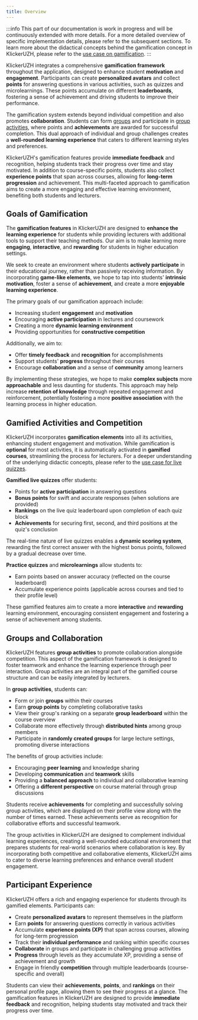 ```yaml
---
title: Overview
---
```


:::info
This part of our documentation is work in progress and will be continuously extended with more details. For a more detailed overview of specific implementation details, please refer to the subsequent sections. To learn more about the didactical concepts behind the gamification concept in KlickerUZH, please refer to the [use case on gamification](/use_cases/gamification/).
:::

KlickerUZH integrates a comprehensive **gamification framework** throughout the application, designed to enhance student **motivation** and **engagement**. Participants can create **personalized avatars** and collect **points** for answering questions in various activities, such as quizzes and microlearnings. These points accumulate on different **leaderboards**, fostering a sense of achievement and driving students to improve their performance.

The gamification system extends beyond individual competition and also promotes **collaboration**. Students can form [groups](/student_tutorials/groups_activities/) and participate in [group activities](/tutorials/group_activity/), where points and **achievements** are awarded for successful completion. This dual approach of individual and group challenges creates a **well-rounded learning experience** that caters to different learning styles and preferences.

KlickerUZH's gamification features provide **immediate feedback** and recognition, helping students track their progress over time and stay motivated. In addition to course-specific points, students also collect **experience points** that span across courses, allowing for **long-term progression** and achievement. This multi-faceted approach to gamification aims to create a more engaging and effective learning environment, benefiting both students and lecturers.

## Goals of Gamification

The **gamification features** in KlickerUZH are designed to **enhance the learning experience** for students while providing lecturers with additional tools to support their teaching methods. Our aim is to make learning more **engaging**, **interactive**, and **rewarding** for students in higher education settings.

We seek to create an environment where students **actively participate** in their educational journey, rather than passively receiving information. By incorporating **game-like elements**, we hope to tap into students' **intrinsic motivation**, foster a sense of **achievement**, and create a more **enjoyable learning experience**.

The primary goals of our gamification approach include:

- Increasing student **engagement** and **motivation**
- Encouraging **active participation** in lectures and coursework
- Creating a more **dynamic learning environment**
- Providing opportunities for **constructive competition**

Additionally, we aim to:

- Offer **timely feedback** and **recognition** for accomplishments
- Support students' **progress** throughout their courses
- Encourage **collaboration** and a sense of **community** among learners

By implementing these strategies, we hope to make **complex subjects** more **approachable** and less daunting for students. This approach may help increase **retention of knowledge** through repeated engagement and reinforcement, potentially fostering a more **positive association** with the learning process in higher education.

## Gamified Activities and Competition

KlickerUZH incorporates **gamification elements** into all its activities, enhancing student engagement and motivation. While gamification is **optional** for most activities, it is automatically activated in **gamified courses**, streamlining the process for lecturers. For a deeper understanding of the underlying didactic concepts, please refer to the [use case for live quizzes](/use_cases/live_quiz/).

**Gamified live quizzes** offer students:

- Points for **active participation** in answering questions
- **Bonus points** for swift and accurate responses (when solutions are provided)
- **Rankings** on the live quiz leaderboard upon completion of each quiz block
- **Achievements** for securing first, second, and third positions at the quiz's conclusion

The real-time nature of live quizzes enables a **dynamic scoring system**, rewarding the first correct answer with the highest bonus points, followed by a gradual decrease over time.

**Practice quizzes** and **microlearnings** allow students to:

- Earn points based on answer accuracy (reflected on the course leaderboard)
- Accumulate experience points (applicable across courses and tied to their profile level)

These gamified features aim to create a more **interactive** and **rewarding** learning environment, encouraging consistent engagement and fostering a sense of achievement among students.

## Groups and Collaboration

KlickerUZH features **group activities** to promote collaboration alongside competition. This aspect of the gamification framework is designed to foster teamwork and enhance the learning experience through peer interaction. Group activities are an integral part of the gamified course structure and can be easily integrated by lecturers.

In **group activities**, students can:

- Form or join **groups** within their courses
- Earn **group points** by completing collaborative tasks
- View their group's ranking on a separate **group leaderboard** within the course overview
- Collaborate more effectively through **distributed hints** among group members
- Participate in **randomly created groups** for large lecture settings, promoting diverse interactions

The benefits of group activities include:

- Encouraging **peer learning** and knowledge sharing
- Developing **communication** and **teamwork** skills
- Providing a **balanced approach** to individual and collaborative learning
- Offering a **different perspective** on course material through group discussions

Students receive **achievements** for completing and successfully solving group activities, which are displayed on their profile view along with the number of times earned. These achievements serve as recognition for collaborative efforts and successful teamwork.

The group activities in KlickerUZH are designed to complement individual learning experiences, creating a well-rounded educational environment that prepares students for real-world scenarios where collaboration is key. By incorporating both competitive and collaborative elements, KlickerUZH aims to cater to diverse learning preferences and enhance overall student engagement.

## Participant Experience

KlickerUZH offers a rich and engaging experience for students through its gamified elements. Participants can:

- Create **personalized avatars** to represent themselves in the platform
- Earn **points** for answering questions correctly in various activities
- Accumulate **experience points (XP)** that span across courses, allowing for long-term progression
- Track their **individual performance** and ranking within specific courses
- **Collaborate** in groups and participate in challenging group activities
- **Progress** through levels as they accumulate XP, providing a sense of achievement and growth
- Engage in friendly **competition** through multiple leaderboards (course-specific and overall)

Students can view their **achievements**, **points**, and **rankings** on their personal profile page, allowing them to see their progress at a glance. The gamification features in KlickerUZH are designed to provide **immediate feedback** and recognition, helping students stay motivated and track their progress over time.
